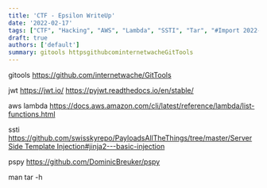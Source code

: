 ```yaml
---
title: 'CTF - Epsilon WriteUp'
date: '2022-02-17'
tags: ["CTF", "Hacking", "AWS", "Lambda", "SSTI", "Tar", "#Import 2022-12-20 21:06"]
draft: true
authors: ['default']
summary: gitools httpsgithubcominternetwacheGitTools
---
```


gitools https://github.com/internetwache/GitTools

jwt https://jwt.io/ https://pyjwt.readthedocs.io/en/stable/

aws lambda https://docs.aws.amazon.com/cli/latest/reference/lambda/list-functions.html

ssti [https://github.com/swisskyrepo/PayloadsAllTheThings/tree/master/Server Side Template Injection#jinja2---basic-injection](https://github.com/swisskyrepo/PayloadsAllTheThings/tree/master/Server%20Side%20Template%20Injection#jinja2---basic-injection)

pspy https://github.com/DominicBreuker/pspy

man tar -h

